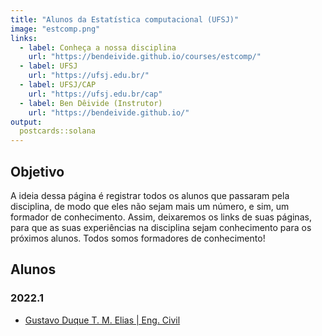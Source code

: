 ```yaml
---
title: "Alunos da Estatística computacional (UFSJ)"
image: "estcomp.png"
links:
  - label: Conheça a nossa disciplina
    url: "https://bendeivide.github.io/courses/estcomp/"
  - label: UFSJ
    url: "https://ufsj.edu.br/"
  - label: UFSJ/CAP
    url: "https://ufsj.edu.br/cap"
  - label: Ben Dêivide (Instrutor)
    url: "https://bendeivide.github.io/"
output:
  postcards::solana
---
```

 
## Objetivo

A ideia dessa página é registrar todos os alunos que passaram pela disciplina, de modo que eles não sejam mais um número, e sim, um formador de conhecimento. Assim, deixaremos os links de suas páginas, para que as suas experiências na disciplina sejam conhecimento para os próximos alunos. Todos somos formadores de conhecimento!

## Alunos

### 2022.1

- [Gustavo Duque T. M. Elias | Eng. Civil](https://gustavodtme.github.io/){target="_blank"}
